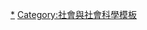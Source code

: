 {{Catnav|頁面分類|總類|維基百科模板|按内容分类的模板|社会模板}}
{{Catnav|頁面分類|社会|文化}}

{{Template category}}

[[Category:文化|*]]
[[Category:社會與社會科學模板|Category:社會與社會科學模板]]